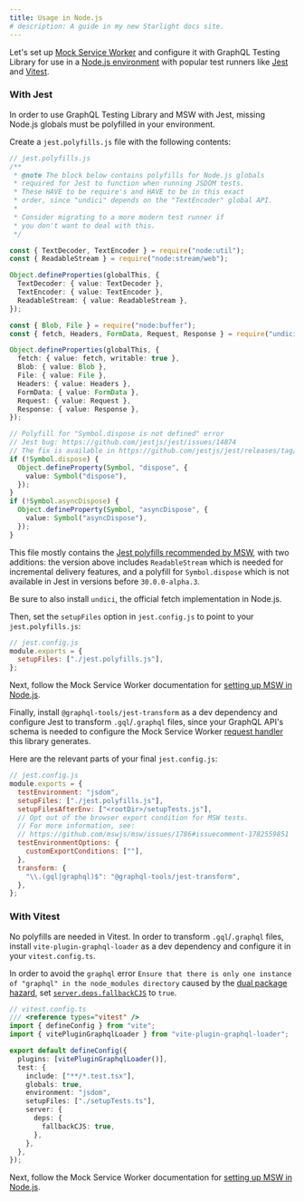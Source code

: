 ```yaml
---
title: Usage in Node.js
# description: A guide in my new Starlight docs site.
---
```



Let's set up [Mock Service Worker](https://mswjs.io/docs) and configure it with GraphQL Testing Library for use in a [Node.js environment](https://mswjs.io/docs/integrations/node) with popular test runners like [Jest](https://jestjs.io/) and [Vitest](https://vitest.dev/).

### With Jest

In order to use GraphQL Testing Library and MSW with Jest, missing Node.js globals must be polyfilled in your environment.

Create a `jest.polyfills.js` file with the following contents:

```ts
// jest.polyfills.js
/**
 * @note The block below contains polyfills for Node.js globals
 * required for Jest to function when running JSDOM tests.
 * These HAVE to be require's and HAVE to be in this exact
 * order, since "undici" depends on the "TextEncoder" global API.
 *
 * Consider migrating to a more modern test runner if
 * you don't want to deal with this.
 */

const { TextDecoder, TextEncoder } = require("node:util");
const { ReadableStream } = require("node:stream/web");

Object.defineProperties(globalThis, {
  TextDecoder: { value: TextDecoder },
  TextEncoder: { value: TextEncoder },
  ReadableStream: { value: ReadableStream },
});

const { Blob, File } = require("node:buffer");
const { fetch, Headers, FormData, Request, Response } = require("undici");

Object.defineProperties(globalThis, {
  fetch: { value: fetch, writable: true },
  Blob: { value: Blob },
  File: { value: File },
  Headers: { value: Headers },
  FormData: { value: FormData },
  Request: { value: Request },
  Response: { value: Response },
});

// Polyfill for "Symbol.dispose is not defined" error
// Jest bug: https://github.com/jestjs/jest/issues/14874
// The fix is available in https://github.com/jestjs/jest/releases/tag/v30.0.0-alpha.3 - this polyfill is necessary for earlier versions
if (!Symbol.dispose) {
  Object.defineProperty(Symbol, "dispose", {
    value: Symbol("dispose"),
  });
}
if (!Symbol.asyncDispose) {
  Object.defineProperty(Symbol, "asyncDispose", {
    value: Symbol("asyncDispose"),
  });
}
```

This file mostly contains the [Jest polyfills recommended by MSW](https://mswjs.io/docs/faq/#requestresponsetextencoder-is-not-defined-jest), with two additions: the version above includes `ReadableStream` which is needed for incremental delivery features, and a polyfill for `Symbol.dispose` which is not available in Jest in versions before `30.0.0-alpha.3`.

<Aside type="note">

Be sure to also install `undici`, the official fetch implementation in Node.js.

</Aside>

Then, set the `setupFiles` option in `jest.config.js` to point to your `jest.polyfills.js`:

```js ins={3}
// jest.config.js
module.exports = {
  setupFiles: ["./jest.polyfills.js"],
};
```

Next, follow the Mock Service Worker documentation for [setting up MSW in Node.js](https://mswjs.io/docs/integrations/node).

Finally, install `@graphql-tools/jest-transform` as a dev dependency and configure Jest to transform `.gql`/`.graphql` files, since your GraphQL API's schema is needed to configure the Mock Service Worker [request handler](https://mswjs.io/docs/concepts/request-handler/) this library generates.

Here are the relevant parts of your final `jest.config.js`:

```js ins={12-14}
// jest.config.js
module.exports = {
  testEnvironment: "jsdom",
  setupFiles: ["./jest.polyfills.js"],
  setupFilesAfterEnv: ["<rootDir>/setupTests.js"],
  // Opt out of the browser export condition for MSW tests.
  // For more information, see:
  // https://github.com/mswjs/msw/issues/1786#issuecomment-1782559851
  testEnvironmentOptions: {
    customExportConditions: [""],
  },
  transform: {
    "\\.(gql|graphql)$": "@graphql-tools/jest-transform",
  },
};
```

### With Vitest

No polyfills are needed in Vitest. In order to transform `.gql`/`.graphql` files, install `vite-plugin-graphql-loader` as a dev dependency and configure it in your `vitest.config.ts`.

<Aside type="note">

In order to avoid the `graphql` error `Ensure that there is only one instance of "graphql" in the node_modules directory` caused by the [dual package hazard](https://nodejs.org/api/packages.html#dual-package-hazard), set [`server.deps.fallbackCJS`](https://vitest.dev/config/#server-deps-fallbackcjs) to `true`.

</Aside>

```ts ins={4,7, 13-17}
// vitest.config.ts
/// <reference types="vitest" />
import { defineConfig } from "vite";
import { vitePluginGraphqlLoader } from "vite-plugin-graphql-loader";

export default defineConfig({
  plugins: [vitePluginGraphqlLoader()],
  test: {
    include: ["**/*.test.tsx"],
    globals: true,
    environment: "jsdom",
    setupFiles: ["./setupTests.ts"],
    server: {
      deps: {
        fallbackCJS: true,
      },
    },
  },
});
```

Next, follow the Mock Service Worker documentation for [setting up MSW in Node.js](https://mswjs.io/docs/integrations/node).
